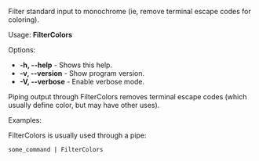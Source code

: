 Filter standard input to monochrome (ie, remove terminal escape codes for coloring).

Usage: '''FilterColors'''

Options:
* '''-h, --help''' - Shows this help.
* '''-v, --version''' - Show program version.
* '''-V, --verbose''' - Enable verbose mode.

Piping output through FilterColors removes terminal escape codes (which usually define color, but may have other uses).

Examples:

FilterColors is usually used through a pipe:

<pre>
some_command | FilterColors
</pre>

{{Scripts}}
